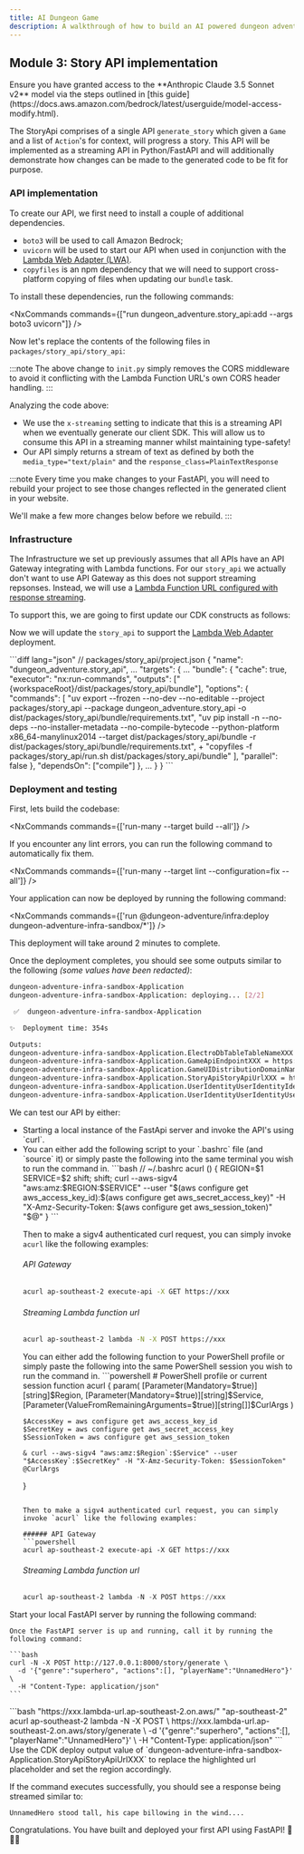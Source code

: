 ```yaml
---
title: AI Dungeon Game
description: A walkthrough of how to build an AI powered dungeon adventure game using the @aws/nx-plugin.
---
```




## Module 3: Story API implementation

<Aside type="caution">
Ensure you have granted access to the **Anthropic Claude 3.5 Sonnet v2** model via the steps outlined in [this guide](https://docs.aws.amazon.com/bedrock/latest/userguide/model-access-modify.html).
</Aside>

The StoryApi comprises of a single API `generate_story` which given a `Game` and a list of `Action`'s for context, will progress a story. This API will be implemented as a streaming API in Python/FastAPI and will additionally demonstrate how changes can be made to the generated code to be fit for purpose.

### API implementation

To create our API, we first need to install a couple of additional dependencies.

- `boto3` will be used to call Amazon Bedrock;
- `uvicorn` will be used to start our API when used in conjunction with the [Lambda Web Adapter (LWA)](https://github.com/awslabs/aws-lambda-web-adapter).
- `copyfiles` is an npm dependency that we will need to support cross-platform copying of files when updating our `bundle` task.

To install these dependencies, run the following commands:

<NxCommands commands={["run dungeon_adventure.story_api:add --args boto3 uvicorn"]} />
<InstallCommand pkg="copyfiles" dev />

Now let's replace the contents of the following files in `packages/story_api/story_api`:

<Tabs>
<TabItem label="main.py">
<E2ECode path="dungeon-adventure/3/main.py.template" lang="python" />
</TabItem>
<TabItem label="init.py">
<E2ECode path="dungeon-adventure/3/init.py.template" lang="python" />

:::note
The above change to `init.py` simply removes the CORS middleware to avoid it conflicting with the Lambda Function URL's own CORS header handling.
:::

</TabItem>
</Tabs>

Analyzing the code above:

- We use the `x-streaming` setting to indicate that this is a streaming API when we eventually generate our client SDK. This will allow us to consume this API in a streaming manner whilst maintaining type-safety!
- Our API simply returns a stream of text as defined by both the `media_type="text/plain"` and the `response_class=PlainTextResponse`

:::note
Every time you make changes to your FastAPI, you will need to rebuild your project to see those changes reflected in the generated client in your website.

We'll make a few more changes below before we rebuild.
:::

### Infrastructure

The <Link path="get_started/tutorials/dungeon-game/1#game-ui-infrastructure">Infrastructure we set up previously</Link> assumes that all APIs have an API Gateway integrating with Lambda functions. For our `story_api` we actually don't want to use API Gateway as this does not support streaming repsonses. Instead, we will use a [Lambda Function URL configured with response streaming](https://docs.aws.amazon.com/lambda/latest/dg/configuration-response-streaming.html).

To support this, we are going to first update our CDK constructs as follows:

<Tabs>
<TabItem label="story-api.ts">
<E2ECode path="dungeon-adventure/3/story-api.ts.template" lang="typescript" />
</TabItem>
<TabItem label="application-stack.ts">
<E2EDiff before="dungeon-adventure/2/stacks/application-stack.ts.template" after="dungeon-adventure/3/application-stack.ts.template" lang="typescript" />
</TabItem>
</Tabs>

Now we will update the `story_api` to support the [Lambda Web Adapter](https://github.com/awslabs/aws-lambda-web-adapter) deployment.

<Tabs>
<TabItem label="run.sh">
<E2ECode path="dungeon-adventure/3/run.sh.template" lang="bash" />
</TabItem>
<TabItem label="project.json">
```diff lang="json"
// packages/story_api/project.json
{
  "name": "dungeon_adventure.story_api",
  ...
  "targets": {
    ...
    "bundle": {
      "cache": true,
      "executor": "nx:run-commands",
      "outputs": ["{workspaceRoot}/dist/packages/story_api/bundle"],
      "options": {
        "commands": [
          "uv export --frozen --no-dev --no-editable --project packages/story_api --package dungeon_adventure.story_api -o dist/packages/story_api/bundle/requirements.txt",
          "uv pip install -n --no-deps --no-installer-metadata --no-compile-bytecode --python-platform x86_64-manylinux2014 --target dist/packages/story_api/bundle -r dist/packages/story_api/bundle/requirements.txt",
+          "copyfiles -f packages/story_api/run.sh dist/packages/story_api/bundle"
        ],
        "parallel": false
      },
      "dependsOn": ["compile"]
    },
    ...
  }
}
```
</TabItem>
</Tabs>

### Deployment and testing

First, lets build the codebase:

<NxCommands commands={['run-many --target build --all']} />

<Aside type="tip">
If you encounter any lint errors, you can run the following command to automatically fix them.

<NxCommands commands={['run-many --target lint --configuration=fix --all']} />
</Aside>

Your application can now be deployed by running the following command:

<NxCommands commands={['run @dungeon-adventure/infra:deploy dungeon-adventure-infra-sandbox/*']} />

This deployment will take around 2 minutes to complete.


Once the deployment completes, you should see some outputs similar to the following _(some values have been redacted)_:

```bash
dungeon-adventure-infra-sandbox-Application
dungeon-adventure-infra-sandbox-Application: deploying... [2/2]

 ✅  dungeon-adventure-infra-sandbox-Application

✨  Deployment time: 354s

Outputs:
dungeon-adventure-infra-sandbox-Application.ElectroDbTableTableNameXXX = dungeon-adventure-infra-sandbox-Application-ElectroDbTableXXX-YYY
dungeon-adventure-infra-sandbox-Application.GameApiEndpointXXX = https://xxx.execute-api.region.amazonaws.com/prod/
dungeon-adventure-infra-sandbox-Application.GameUIDistributionDomainNameXXX = xxx.cloudfront.net
dungeon-adventure-infra-sandbox-Application.StoryApiStoryApiUrlXXX = https://xxx.lambda-url.ap-southeast-2.on.aws/
dungeon-adventure-infra-sandbox-Application.UserIdentityUserIdentityIdentityPoolIdXXX = region:xxx
dungeon-adventure-infra-sandbox-Application.UserIdentityUserIdentityUserPoolIdXXX = region_xxx
```

We can test our API by either:
<ul>
<li>Starting a local instance of the FastApi server and invoke the API's using `curl`.</li>
<li>
<Drawer title="Sigv4 enabled curl" trigger="Calling the deployed API using sigv4 enabled curl directly">

<Tabs>
  <TabItem label="Bash/Linux/macOS">
You can either add the following script to your `.bashrc` file (and `source` it) or simply paste the following into the same terminal you wish to run the command in.
```bash
// ~/.bashrc
acurl () {
    REGION=$1
    SERVICE=$2
    shift; shift;
    curl --aws-sigv4 "aws:amz:$REGION:$SERVICE" --user "$(aws configure get aws_access_key_id):$(aws configure get aws_secret_access_key)" -H "X-Amz-Security-Token: $(aws configure get aws_session_token)" "$@"
}
```

Then to make a sigv4 authenticated curl request, you can simply invoke `acurl` like the following examples:

###### API Gateway
```bash
acurl ap-southeast-2 execute-api -X GET https://xxx
```

###### Streaming Lambda function url
```bash
acurl ap-southeast-2 lambda -N -X POST https://xxx
```
  </TabItem>
  <TabItem label="Windows PowerShell">
You can either add the following function to your PowerShell profile or simply paste the following into the same PowerShell session you wish to run the command in.
```powershell
# PowerShell profile or current session
function acurl {
    param(
        [Parameter(Mandatory=$true)][string]$Region,
        [Parameter(Mandatory=$true)][string]$Service,
        [Parameter(ValueFromRemainingArguments=$true)][string[]]$CurlArgs
    )

    $AccessKey = aws configure get aws_access_key_id
    $SecretKey = aws configure get aws_secret_access_key
    $SessionToken = aws configure get aws_session_token

    & curl --aws-sigv4 "aws:amz:$Region`:$Service" --user "$AccessKey`:$SecretKey" -H "X-Amz-Security-Token: $SessionToken" @CurlArgs
}
```

Then to make a sigv4 authenticated curl request, you can simply invoke `acurl` like the following examples:

###### API Gateway
```powershell
acurl ap-southeast-2 execute-api -X GET https://xxx
```

###### Streaming Lambda function url
```powershell
acurl ap-southeast-2 lambda -N -X POST https://xxx
```
  </TabItem>
</Tabs>

</Drawer>
</li>
</ul>

<Tabs>
  <TabItem label="Local">
  Start your local FastAPI server by running the following command:
    <NxCommands commands={["run dungeon_adventure.story_api:serve"]} />

    Once the FastAPI server is up and running, call it by running the following command:

    ```bash
    curl -N -X POST http://127.0.0.1:8000/story/generate \
      -d '{"genre":"superhero", "actions":[], "playerName":"UnnamedHero"}' \
      -H "Content-Type: application/json"
    ```
  </TabItem>
  <TabItem label="Deployed">
```bash "https://xxx.lambda-url.ap-southeast-2.on.aws/" "ap-southeast-2"
acurl ap-southeast-2 lambda -N -X POST \
  https://xxx.lambda-url.ap-southeast-2.on.aws/story/generate \
  -d '{"genre":"superhero", "actions":[], "playerName":"UnnamedHero"}' \
  -H "Content-Type: application/json"
```
    <Aside type="caution">
    Use the CDK deploy output value of `dungeon-adventure-infra-sandbox-Application.StoryApiStoryApiUrlXXX` to replace the highlighted url placeholder and set the region accordingly.
    </Aside>
  </TabItem>
</Tabs>

If the command executes successfully, you should see a response being streamed similar to:

```
UnnamedHero stood tall, his cape billowing in the wind....
```

Congratulations. You have built and deployed your first API using FastAPI!  🎉🎉🎉
